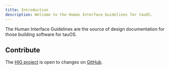 ```yaml
---
title: Introduction
description: Welcome to the Human Interface Guidelines for tauOS.
---
```


The Human Interface Guidelines are the source of design documentation for those building software for tauOS.

## Contribute

The [HIG project](https://github.com/tau-OS/devdocs/tree/main/docs/hig) is open to changes on [GitHub](https://github.com/tau-OS).
